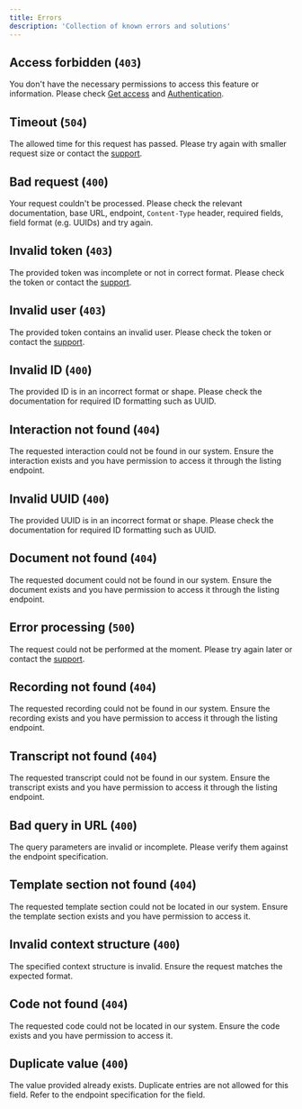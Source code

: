 ```yaml
---
title: Errors
description: 'Collection of known errors and solutions'
---
```


[docs-get-access]: https://docs.corti.ai/get_started/getaccess
[docs-auth]: https://docs.corti.ai/get_started/authentication
[support]: https://help.corti.app

## <a id="A0001" /> Access forbidden (`403`)
You don't have the necessary permissions to access this feature or
information. Please check [Get access](docs-get-access) and
[Authentication](docs-auth).

## <a id="A0002" /> Timeout (`504`)
The allowed time for this request has passed. Please try again with smaller
request size or contact the [support](support).

## <a id="A0003" /> Bad request (`400`)
Your request couldn't be processed. Please check the relevant documentation,
base URL, endpoint, `Content-Type` header, required fields, field format
(e.g. UUIDs) and try again.

## <a id="A0004" /> Invalid token (`403`)
The provided token was incomplete or not in correct format. Please check the
token or contact the [support](support).

## <a id="A0005" /> Invalid user (`403`)
The provided token contains an invalid user. Please check the token or contact
the [support](support).

## <a id="A0006" /> Invalid ID (`400`)
The provided ID is in an incorrect format or shape. Please check the
documentation for required ID formatting such as UUID.

## <a id="A0007" /> Interaction not found (`404`)
The requested interaction could not be found in our system. Ensure the
interaction exists and you have permission to access it through the listing
endpoint.

## <a id="A0008" /> Invalid UUID (`400`)
The provided UUID is in an incorrect format or shape. Please check the
documentation for required ID formatting such as UUID.

## <a id="A0009" /> Document not found (`404`)
The requested document could not be found in our system. Ensure the document
exists and you have permission to access it through the listing endpoint.

## <a id="A0010" /> Error processing (`500`)
The request could not be performed at the moment. Please try again later or
contact the [support](support).

## <a id="A0011" /> Recording not found (`404`)
The requested recording could not be found in our system. Ensure the recording
exists and you have permission to access it through the listing endpoint.

## <a id="A0012" /> Transcript not found (`404`)
The requested transcript could not be found in our system. Ensure the transcript
exists and you have permission to access it through the listing endpoint.

## <a id="A0013" /> Bad query in URL (`400`)
The query parameters are invalid or incomplete. Please verify them against the
endpoint specification.

## <a id="A0014" /> Template section not found (`404`)
The requested template section could not be located in our system. Ensure the
template section exists and you have permission to access it.

## <a id="A0015" /> Invalid context structure (`400`)
The specified context structure is invalid. Ensure the request matches the
expected format.

## <a id="A0016" /> Code not found (`404`)
The requested code could not be located in our system. Ensure the code exists
and you have permission to access it.

## <a id="A0017" /> Duplicate value (`400`)
The value provided already exists. Duplicate entries are not allowed for this
field. Refer to the endpoint specification for the field.
